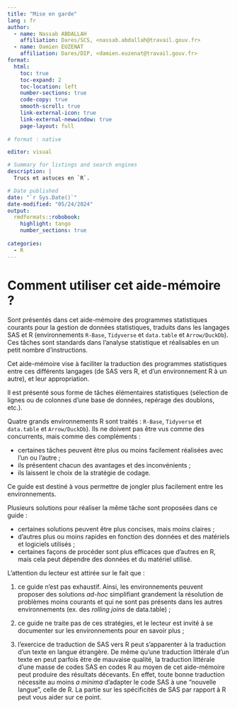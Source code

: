```yaml
---
title: "Mise en garde"
lang : fr
author:
  - name: Nassab ABDALLAH
    affiliation: Dares/SCS, <nassab.abdallah@travail.gouv.fr>
  - name: Damien EUZENAT
    affiliation: Dares/DIP, <damien.euzenat@travail.gouv.fr>
format:
  html:
    toc: true
    toc-expand: 2
    toc-location: left
    number-sections: true
    code-copy: true
    smooth-scroll: true
    link-external-icon:	true
    link-external-newwindow: true
    page-layout: full
    
# format : native    

editor: visual

# Summary for listings and search engines
description: |
  Trucs et astuces en `R`.

# Date published
date: "`r Sys.Date()`"
date-modified: "05/24/2024"
output:
  rmdformats::robobook:
    highlight: tango
    number_sections: true
  
categories:
  - R
---
```


# Comment utiliser cet aide-mémoire ?

Sont présentés dans cet aide-mémoire des programmes statistiques courants pour la gestion de données statistiques, traduits dans les langages SAS et R (environnements `R-Base`, `Tidyverse` et `data.table` et `Arrow/DuckDb`). Ces tâches sont standards dans l'analyse statistique et réalisables en un petit nombre d'instructions.

Cet aide-mémoire vise à faciliter la traduction des programmes statistiques entre ces différents langages (de SAS vers R, et d'un environnement R à un autre), et leur appropriation.

Il est présenté sous forme de tâches élémentaires statistiques (sélection de lignes ou de colonnes d'une base de données, repérage des doublons, etc.).

Quatre grands environnements R sont traités : `R-Base`, `Tidyverse` et `data.table` et `Arrow/DuckDb`). Ils ne doivent pas être vus comme des concurrents, mais comme des compléments :

-   certaines tâches peuvent être plus ou moins facilement réalisées avec l'un ou l'autre ;
-   ils présentent chacun des avantages et des inconvénients ;
-   ils laissent le choix de la stratégie de codage.

Ce guide est destiné à vous permettre de jongler plus facilement entre les environnements.

Plusieurs solutions pour réaliser la même tâche sont proposées dans ce guide :

-   certaines solutions peuvent être plus concises, mais moins claires ;
-   d'autres plus ou moins rapides en fonction des données et des matériels et logiciels utilisés ;
-   certaines façons de procéder sont plus efficaces que d'autres en R, mais cela peut dépendre des données et du matériel utilisé.

L'attention du lecteur est attirée sur le fait que :

1)  ce guide n'est pas exhaustif. Ainsi, les environnements peuvent proposer des solutions *ad-hoc* simplifiant grandement la résolution de problèmes moins courants et qui ne sont pas présents dans les autres environnements (ex. des *rolling joins* de data.table) ;

2)  ce guide ne traite pas de ces stratégies, et le lecteur est invité à se documenter sur les environnements pour en savoir plus ;

3)  l'exercice de traduction de SAS vers R peut s'apparenter à la traduction d'un texte en langue étrangère. De même qu'une traduction littérale d'un texte en peut parfois être de mauvaise qualité, la traduction littérale d'une masse de codes SAS en codes R au moyen de cet aide-mémoire peut produire des résultats décevants. En effet, toute bonne traduction nécessite au moins *a minima* d'adapter le code SAS à une "nouvelle langue", celle de R. La partie sur les spécificités de SAS par rapport à R peut vous aider sur ce point.
